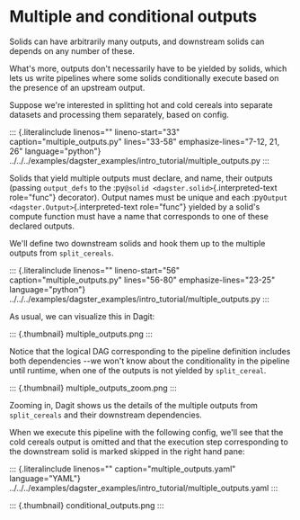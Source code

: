 Multiple and conditional outputs
================================

Solids can have arbitrarily many outputs, and downstream solids can
depends on any number of these.

What\'s more, outputs don\'t necessarily have to be yielded by solids,
which lets us write pipelines where some solids conditionally execute
based on the presence of an upstream output.

Suppose we\'re interested in splitting hot and cold cereals into
separate datasets and processing them separately, based on config.

::: {.literalinclude linenos="" lineno-start="33" caption="multiple_outputs.py" lines="33-58" emphasize-lines="7-12, 21, 26" language="python"}
../../../examples/dagster\_examples/intro\_tutorial/multiple\_outputs.py
:::

Solids that yield multiple outputs must declare, and name, their outputs
(passing `output_defs` to the
:py`@solid <dagster.solid>`{.interpreted-text role="func"} decorator).
Output names must be unique and each
:py`Output <dagster.Output>`{.interpreted-text role="func"} yielded by a
solid\'s compute function must have a name that corresponds to one of
these declared outputs.

We\'ll define two downstream solids and hook them up to the multiple
outputs from `split_cereals`.

::: {.literalinclude linenos="" lineno-start="56" caption="multiple_outputs.py" lines="56-80" emphasize-lines="23-25" language="python"}
../../../examples/dagster\_examples/intro\_tutorial/multiple\_outputs.py
:::

As usual, we can visualize this in Dagit:

::: {.thumbnail}
multiple\_outputs.png
:::

Notice that the logical DAG corresponding to the pipeline definition
includes both dependencies \--we won\'t know about the conditionality in
the pipeline until runtime, when one of the outputs is not yielded by
`split_cereal`.

::: {.thumbnail}
multiple\_outputs\_zoom.png
:::

Zooming in, Dagit shows us the details of the multiple outputs from
`split_cereals` and their downstream dependencies.

When we execute this pipeline with the following config, we\'ll see that
the cold cereals output is omitted and that the execution step
corresponding to the downstream solid is marked skipped in the right
hand pane:

::: {.literalinclude linenos="" caption="multiple_outputs.yaml" language="YAML"}
../../../examples/dagster\_examples/intro\_tutorial/multiple\_outputs.yaml
:::

::: {.thumbnail}
conditional\_outputs.png
:::
